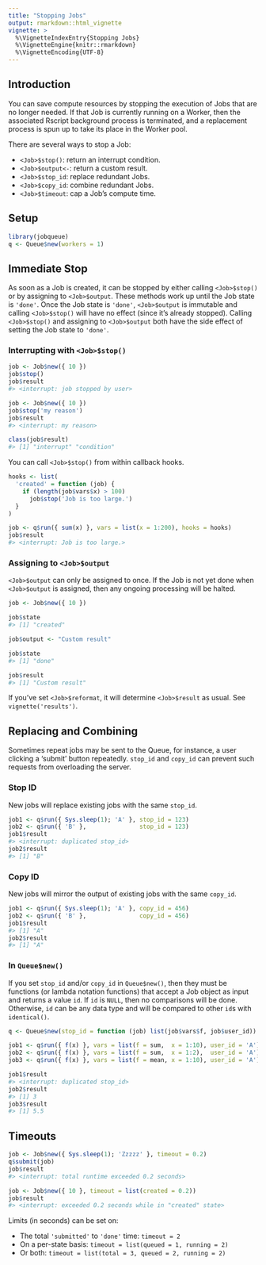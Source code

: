```yaml
---
title: "Stopping Jobs"
output: rmarkdown::html_vignette
vignette: >
  %\VignetteIndexEntry{Stopping Jobs}
  %\VignetteEngine{knitr::rmarkdown}
  %\VignetteEncoding{UTF-8}
---
```


## Introduction

You can save compute resources by stopping the execution of Jobs that are no longer needed. If that Job is currently running on a Worker, then the associated Rscript background process is terminated, and a replacement process is spun up to take its place in the Worker pool.

There are several ways to stop a Job:

* `<Job>$stop()`: return an interrupt condition.
* `<Job>$output<-`: return a custom result.
* `<Job>$stop_id`: replace redundant Jobs.
* `<Job>$copy_id`: combine redundant Jobs.
* `<Job>$timeout`: cap a Job's compute time.


## Setup

```r
library(jobqueue)
q <- Queue$new(workers = 1)
```


## Immediate Stop

As soon as a Job is created, it can be stopped by either calling `<Job>$stop()` or 
by assigning to `<Job>$output`. These methods work up until the Job state is `'done'`. 
Once the Job state is `'done'`, `<Job>$output` is immutable and calling `<Job>$stop()` 
will have no effect (since it's already stopped). Calling `<Job>$stop()` and assigning 
to `<Job>$output` both have the side effect of setting the Job state to `'done'`.


### Interrupting with `<Job>$stop()`

```r
job <- Job$new({ 10 })
job$stop()
job$result
#> <interrupt: job stopped by user>

job <- Job$new({ 10 })
job$stop('my reason')
job$result
#> <interrupt: my reason>

class(job$result)
#> [1] "interrupt" "condition"
```

You can call `<Job>$stop()` from within callback hooks.

```r
hooks <- list(
  'created' = function (job) {
    if (length(job$vars$x) > 100)
      job$stop('Job is too large.')
  }
)

job <- q$run({ sum(x) }, vars = list(x = 1:200), hooks = hooks)
job$result
#> <interrupt: Job is too large.>
```


### Assigning to `<Job>$output`

`<Job>$output` can only be assigned to once. If the Job is not yet done when 
`<Job>$output` is assigned, then any ongoing processing will be halted.

```r
job <- Job$new({ 10 })

job$state
#> [1] "created"

job$output <- "Custom result"

job$state
#> [1] "done"

job$result
#> [1] "Custom result"
```

If you've set `<Job>$reformat`, it will determine `<Job>$result` as usual.
See `vignette('results')`.


## Replacing and Combining

Sometimes repeat jobs may be sent to the Queue, for instance, a user clicking a 
'submit' button repeatedly. `stop_id` and `copy_id` can prevent such requests from 
overloading the server.


### Stop ID

New jobs will replace existing jobs with the same `stop_id`.

```r
job1 <- q$run({ Sys.sleep(1); 'A' }, stop_id = 123)
job2 <- q$run({ 'B' },               stop_id = 123)
job1$result
#> <interrupt: duplicated stop_id>
job2$result
#> [1] "B"
```

### Copy ID

New jobs will mirror the output of existing jobs with the same `copy_id`.

```r
job1 <- q$run({ Sys.sleep(1); 'A' }, copy_id = 456)
job2 <- q$run({ 'B' },               copy_id = 456)
job1$result
#> [1] "A"
job2$result
#> [1] "A"
```

### In `Queue$new()`

If you set `stop_id` and/or `copy_id` in `Queue$new()`, then they must be functions 
(or lambda notation functions) that accept a Job object as input and returns a value 
`id`. If `id` is `NULL`, then no comparisons will be done. Otherwise, `id` can be any
data type and will be compared to other `id`s with `identical()`.

```r
q <- Queue$new(stop_id = function (job) list(job$vars$f, job$user_id))

job1 <- q$run({ f(x) }, vars = list(f = sum,  x = 1:10), user_id = 'A')
job2 <- q$run({ f(x) }, vars = list(f = sum,  x = 1:2),  user_id = 'A')
job3 <- q$run({ f(x) }, vars = list(f = mean, x = 1:10), user_id = 'A')

job1$result
#> <interrupt: duplicated stop_id>
job2$result
#> [1] 3
job3$result
#> [1] 5.5
```



## Timeouts

```r
job <- Job$new({ Sys.sleep(1); 'Zzzzz' }, timeout = 0.2)
q$submit(job)
job$result
#> <interrupt: total runtime exceeded 0.2 seconds>

job <- Job$new({ 10 }, timeout = list(created = 0.2))
job$result
#> <interrupt: exceeded 0.2 seconds while in "created" state>
```

Limits (in seconds) can be set on:

* The total `'submitted'` to `'done'` time: `timeout = 2`
* On a per-state basis: `timeout = list(queued = 1, running = 2)`
* Or both: `timeout = list(total = 3, queued = 2, running = 2)`
